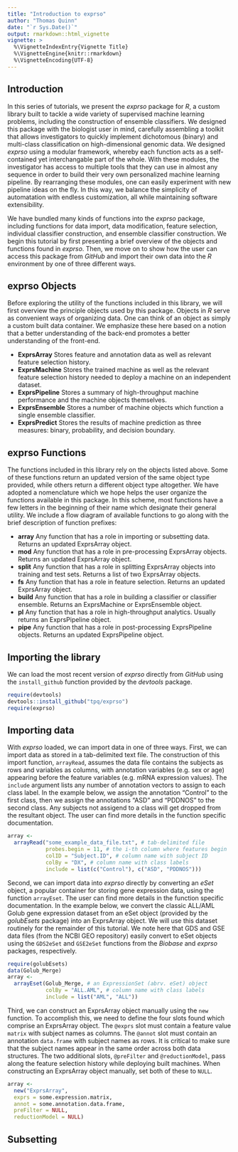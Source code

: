 ```yaml
---
title: "Introduction to exprso"
author: "Thomas Quinn"
date: "`r Sys.Date()`"
output: rmarkdown::html_vignette
vignette: >
  %\VignetteIndexEntry{Vignette Title}
  %\VignetteEngine{knitr::rmarkdown}
  %\VignetteEncoding{UTF-8}
---
```


## Introduction

In this series of tutorials, we present the *exprso* package for *R*, a custom library built to tackle a wide variety of supervised machine learning problems, including the construction of ensemble classifiers. We designed this package with the biologist user in mind, carefully assembling a toolkit that allows investigators to quickly implement dichotomous (binary) and multi-class classification on high-dimensional genomic data. We designed *exprso* using a modular framework, whereby each function acts as a self-contained yet interchangable part of the whole. With these modules, the investigator has access to multiple tools that they can use in almost any sequence in order to build their very own personalized machine learning pipeline. By rearranging these modules, one can easily experiment with new pipeline ideas on the fly. In this way, we balance the simplicity of automatation with endless customization, all while maintaining software extensibility.

We have bundled many kinds of functions into the *exprso* package, including functions for data import, data modification, feature selection, individual classifier construction, and ensemble classifier construction. We begin this tutorial by first presenting a brief overview of the objects and functions found in *exprso*. Then, we move on to show how the user can access this package from *GitHub* and import their own data into the *R* environment by one of three different ways.

## exprso Objects

Before exploring the utility of the functions included in this library, we will first overview the principle objects used by this package. Objects in *R* serve as convenient ways of organizing data. One can think of an object as simply a custom built data container. We emphasize these here based on a notion that a better understanding of the back-end promotes a better understanding of the front-end.

* **ExprsArray** Stores feature and annotation data as well as relevant feature selection history.
* **ExprsMachine** Stores the trained machine as well as the relevant feature selection history needed to deploy a machine on an independent dataset.
* **ExprsPipeline** Stores a summary of high-throughput machine performance and the machine objects themselves.
* **ExprsEnsemble** Stores a number of machine objects which function a single ensemble classifier.
* **ExprsPredict** Stores the results of machine prediction as three measures: binary, probability, and decision boundary.

## exprso Functions

The functions included in this library rely on the objects listed above. Some of these functions return an updated version of the same object type provided, while others return a different object type altogether. We have adopted a nomenclature which we hope helps the user organize the functions available in this package. In this scheme, most functions have a few letters in the beginning of their name which designate their general utility. We include a flow diagram of available functions to go along with the brief description of function prefixes:

* **array** Any function that has a role in importing or subsetting data. Returns an updated ExprsArray object.
* **mod** Any function that has a role in pre-processing ExprsArray objects. Returns an updated ExprsArray object.
* **split** Any function that has a role in splitting ExprsArray objects into training and test sets. Returns a list of two ExprsArray objects.
* **fs** Any function that has a role in feature selection. Returns an updated ExprsArray object.
* **build** Any function that has a role in building a classifier or classifier ensemble. Returns an ExprsMachine or ExprsEnsemble object.
* **pl** Any function that has a role in high-throughput analytics. Usually returns an ExprsPipeline object.
* **pipe** Any function that has a role in post-processing ExprsPipeline objects. Returns an updated ExprsPipeline object.

## Importing the library

We can load the most recent version of *exprso* directly from *GitHub* using the `install_github` function provided by the *devtools* package.

```r
require(devtools)
devtools::install_github("tpq/exprso")
require(exprso)
```

## Importing data

With *exprso* loaded, we can import data in one of three ways. First, we can import data as stored in a tab-delimited text file. The construction of this import function, `arrayRead`, assumes the data file contains the subjects as rows and variables as columns, with annotation variables (e.g. sex or age) appearing before the feature variables (e.g. mRNA expression values). The `include` argument lists any number of annotation vectors to assign to each class label. In the example below, we assign the annotation "Control" to the first class, then we assign the annotations "ASD" and "PDDNOS" to the second class. Any subjects not assigend to a class will get dropped from the resultant object. The user can find more details in the function specific documentation.

```r
array <-
  arrayRead("some_example_data_file.txt", # tab-delimited file
            probes.begin = 11, # the i-th column where features begin
            colID = "Subject.ID", # column name with subject ID
            colBy = "DX", # column name with class labels
            include = list(c("Control"), c("ASD", "PDDNOS")))
```

Second, we can import data into *exprso* directly by converting an *eSet* object, a popular container for storing gene expression data, using the function `arrayEset`. The user can find more details in the function specific documentation. In the example below, we convert the classic ALL/AML Golub gene expression dataset from an eSet object (provided by the *golubEsets* package) into an ExprsArray object. We will use this dataset routinely for the remainder of this tutorial. We note here that GDS and GSE data files (from the NCBI GEO repository) easily convert to eSet objects using the `GDS2eSet` and `GSE2eSet` functions from the *Biobase* and *exprso* packages, respectively.

```r
require(golubEsets)
data(Golub_Merge)
array <-
  arrayEset(Golub_Merge, # an ExpressionSet (abrv. eSet) object
            colBy = "ALL.AML", # column name with class labels
            include = list("AML", "ALL"))
```

Third, we can construct an ExprsArray object manually using the `new` function. To accomplish this, we need to define the four slots found which comprise an ExprsArray object. The `@exprs` slot must contain a feature value `matrix` with subject names as columns. The `@annot` slot must contain an annotation `data.frame` with subject names as rows. It is critical to make sure that the subject names appear in the same order across both data structures. The two additional slots, `@preFilter` and `@reductionModel`, pass along the feature selection history while deploying built machines. When constructing an ExprsArray object manually, set both of these to `NULL`.

```r
array <-
  new("ExprsArray",
  exprs = some.expression.matrix,
  annot = some.annotation.data.frame,
  preFilter = NULL,
  reductionModel = NULL)
```

## Subsetting

